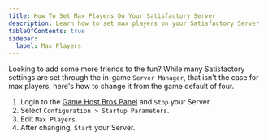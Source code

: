 ```yaml
---
title: How To Set Max Players On Your Satisfactory Server
description: Learn how to set max players on your Satisfactory Server
tableOfContents: true
sidebar:
  label: Max Players
---
```


Looking to add some more friends to the fun? While many Satisfactory settings are set through the in-game `Server Manager`, that isn't the case for max players, here's how to change it from the game default of four.

1. Login to the [Game Host Bros Panel](https://panel.gamehostbros.com/) and `Stop` your Server.
2. Select `Configuration > Startup Parameters`.
3. Edit `Max Players`.
4. After changing, `Start` your Server.

